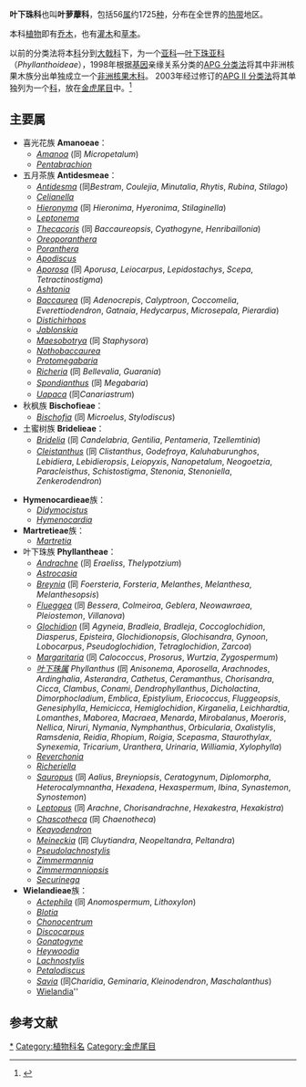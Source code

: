 {{Automatic taxobox
| image =Starr_030612-0047_Breynia_disticha.jpg
| image_caption = ''[[Breynia_disticha|Breynia disticha]]''
| taxon = Phyllanthaceae
| authority = [[Ivan_Ivanovich_Martynov|Martynov]]<ref name=APGIII2009>{{Cite journal |last=Angiosperm Phylogeny Group |year=2009 |title=An update of the Angiosperm Phylogeny Group classification for the orders and families of flowering plants: APG III |journal=Botanical Journal of the Linnean Society |volume=161 |issue=2 |pages=105–121 |url=http://www3.interscience.wiley.com/journal/122630309/abstract |archive-url=https://wayback.archive-it.org/all/20170525104318/http://onlinelibrary.wiley.com/doi/10.1111/j.1095-8339.2009.00996.x/abstract |dead-url=yes |archive-date=2017-05-25 |format=PDF |accessdate=2013-06-26 |doi=10.1111/j.1095-8339.2009.00996.x }}</ref>
| subdivision_ranks = 
}}
'''叶下珠科'''也叫'''叶萝藦科'''，包括56[[属|属]]约1725[[种|种]]，分布在全世界的[[热带|热带]]地区。

本科[[植物|植物]]即有[[乔木|乔木]]，也有[[灌木|灌木]]和[[草本|草本]]。

以前的分类法将本[[科|科]]分到[[大戟科|大戟科]]下，为一个[[亚科|亚科]]—[[叶下珠亚科|叶下珠亚科]]（''Phyllanthoideae''），1998年根据[[基因|基因]]亲缘关系分类的[[APG_分类法|APG 分类法]]将其中非洲核果木族分出单独成立一个[[非洲核果木科|非洲核果木科]]。 2003年经过修订的[[APG_II_分类法|APG II 分类法]]将其单独列为一个[[科|科]]，放在[[金虎尾目|金虎尾目]]中。<ref>{{cite journal |last1=Wurdack |first1=Kenneth J. |last2=Davis |first2=Charles C. |title=Malpighiales phylogenetics: Gaining ground on one of the most recalcitrant clades in the angiosperm tree of life |journal=American Journal of Botany |date=2009-08 |volume=96 |issue=8 |pages=1551–1570 |doi=10.3732/ajb.0800207 |pmid=21628300}}</ref>

==主要属==

* 喜光花族 '''Amanoeae'''：
** ''[[Amanoa|Amanoa]]'' (同 ''Micropetalum'')
** ''[[Pentabrachion|Pentabrachion]]''
* 五月茶族 '''Antidesmeae'''：
** ''[[Antidesma|Antidesma]]'' (同''Bestram'', ''Coulejia'', ''Minutalia'', ''Rhytis'', ''Rubina'', ''Stilago'')
** ''[[Celianella|Celianella]]''
** ''[[Hieronyma|Hieronyma]]'' (同 ''Hieronima'', ''Hyeronima'', ''Stilaginella'')
** ''[[Leptonema|Leptonema]]''
** ''[[Thecacoris|Thecacoris]]'' (同 ''Baccaureopsis'', ''Cyathogyne'', ''Henribaillonia'')
** ''[[Oreoporanthera|Oreoporanthera]]''
** ''[[Poranthera|Poranthera]]''
** ''[[Apodiscus|Apodiscus]]''
** ''[[Aporosa|Aporosa]]'' (同 ''Aporusa'', ''Leiocarpus'', ''Lepidostachys'', ''Scepa'', ''Tetractinostigma'')
** ''[[Ashtonia|Ashtonia]]''
** ''[[Baccaurea|Baccaurea]]'' (同 ''Adenocrepis'', ''Calyptroon'', ''Coccomelia'', ''Everettiodendron'', ''Gatnaia'', ''Hedycarpus'', ''Microsepala'', ''Pierardia'')
** ''[[Distichirhops|Distichirhops]]''
** ''[[Jablonskia|Jablonskia]]''
** ''[[Maesobotrya|Maesobotrya]]'' (同 ''Staphysora'')
** ''[[Nothobaccaurea|Nothobaccaurea]]''
** ''[[Protomegabaria|Protomegabaria]]''
** ''[[Richeria|Richeria]]'' (同 ''Bellevalia'', ''Guarania'')
** ''[[Spondianthus|Spondianthus]]'' (同 ''Megabaria'')
** ''[[Uapaca|Uapaca]]'' (同''Canariastrum'')
* 秋枫族 '''Bischofieae'''：
** ''[[Bischofia|Bischofia]]'' (同 ''Microelus'', ''Stylodiscus'')
* 土蜜树族 '''Bridelieae'''：
** ''[[Bridelia|Bridelia]]'' (同 ''Candelabria'', ''Gentilia'', ''Pentameria'', ''Tzellemtinia'')
** ''[[Cleistanthus|Cleistanthus]]'' (同 ''Clistanthus'', ''Godefroya'', ''Kaluhaburunghos'', ''Lebidiera'', ''Lebidieropsis'', ''Leiopyxis'', ''Nanopetalum'', ''Neogoetzia'', ''Paracleisthus'', ''Schistostigma'', ''Stenonia'', ''Stenoniella'', ''Zenkerodendron'')


* '''Hymenocardieae'''族：
** ''[[Didymocistus|Didymocistus]]''
** ''[[Hymenocardia|Hymenocardia]]''
* '''Martretieae'''族：
** ''[[Martretia|Martretia]]''
* 叶下珠族 '''Phyllantheae'''：
** ''[[Andrachne|Andrachne]]'' (同 ''Eraeliss'', ''Thelypotzium'')
** ''[[Astrocasia|Astrocasia]]''
** ''[[Breynia|Breynia]]'' (同 ''Foersteria'', ''Forsteria'', ''Melanthes'', ''Melanthesa'', ''Melanthesopsis'')
** ''[[Flueggea|Flueggea]]'' (同 ''Bessera'', ''Colmeiroa'', ''Geblera'', ''Neowawraea'', ''Pleiostemon'', ''Villanova'')
** ''[[Glochidion|Glochidion]]'' (同 ''Agyneia'', ''Bradleia'', ''Bradleja'', ''Coccoglochidion'', ''Diasperus'', ''Episteira'', ''Glochidionopsis'', ''Glochisandra'', ''Gynoon'', ''Lobocarpus'', ''Pseudoglochidion'', ''Tetraglochidion'', ''Zarcoa'')
** ''[[Margaritaria|Margaritaria]]'' (同 ''Calococcus'', ''Prosorus'', ''Wurtzia'', ''Zygospermum'')
** ''[[叶下珠属|叶下珠属]] Phyllanthus'' (同 ''Anisonema'', ''Aporosella'', ''Arachnodes'', ''Ardinghalia'', ''Asterandra'', ''Cathetus'', ''Ceramanthus'', ''Chorisandra'', ''Cicca'', ''Clambus'', ''Conami'', ''Dendrophyllanthus'', ''Dicholactina'', ''Dimorphocladium'', ''Emblica'', ''Epistylium'', ''Eriococcus'', ''Fluggeopsis'', ''Genesiphylla'', ''Hemicicca'', ''Hemiglochidion'', ''Kirganelia'', ''Leichhardtia'', ''Lomanthes'', ''Maborea'', ''Macraea'', ''Menarda'', ''Mirobalanus'', ''Moeroris'', ''Nellica'', ''Niruri'', ''Nymania'', ''Nymphanthus'', ''Orbicularia'', ''Oxalistylis'', ''Ramsdenia'', ''Reidia'', ''Rhopium'', ''Roigia'', ''Scepasma'', ''Staurothylax'', ''Synexemia'', ''Tricarium'', ''Uranthera'', ''Urinaria'', ''Williamia'', ''Xylophylla'')
** ''[[Reverchonia|Reverchonia]]''
** ''[[Richeriella|Richeriella]]''
** ''[[Sauropus|Sauropus]]'' (同 ''Aalius'', ''Breyniopsis'', ''Ceratogynum'', ''Diplomorpha'', ''Heterocalymnantha'', ''Hexadena'', ''Hexaspermum'', ''Ibina'', ''Synastemon'', ''Synostemon'')
** ''[[Leptopus|Leptopus]]'' (同 ''Arachne'', ''Chorisandrachne'', ''Hexakestra'', ''Hexakistra'')
** ''[[Chascotheca|Chascotheca]]'' (同 ''Chaenotheca'')
** ''[[Keayodendron|Keayodendron]]''
** ''[[Meineckia|Meineckia]]'' (同 ''Cluytiandra'', ''Neopeltandra'', ''Peltandra'')
** ''[[Pseudolachnostylis|Pseudolachnostylis]]''
** ''[[Zimmermannia|Zimmermannia]]''
** ''[[Zimmermanniopsis|Zimmermanniopsis]]''
** ''[[Securinega|Securinega]]''
* '''Wielandieae'''族：
** ''[[Actephila|Actephila]]'' (同 ''Anomospermum'', ''Lithoxylon'')
** ''[[Blotia|Blotia]]''
** ''[[Chonocentrum|Chonocentrum]]''
** ''[[Discocarpus|Discocarpus]]''
** ''[[Gonatogyne|Gonatogyne]]''
** ''[[Heywoodia|Heywoodia]] ''
** ''[[Lachnostylis|Lachnostylis]]''
** ''[[Petalodiscus|Petalodiscus]]''
** ''[[Savia|Savia]]'' (同''Charidia'', ''Geminaria'', ''Kleinodendron'', ''Maschalanthus'')
** [[Wielandia|Wielandia]]''

==参考文献==
{{reflist}}

{{commons category|Phyllanthaceae}}
{{Taxonbar|from=Q133206}}

[[Category:叶下珠科|*]]
[[Category:植物科名|Category:植物科名]]
[[Category:金虎尾目|Category:金虎尾目]]